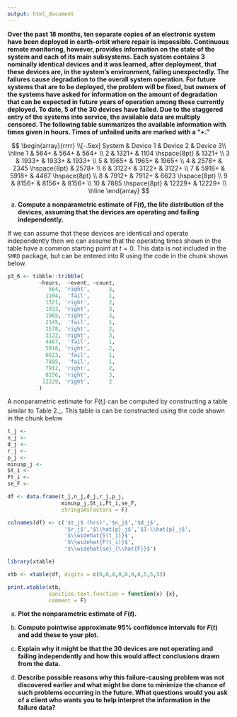 ```yaml
---
output: html_document
---
```


__Over the past 18 months, ten separate copies of an electronic system have been deployed in earth-orbit where repair is impossible. Continuous remote monitoring, however, provides information on the state of the system and each of its main subsystems.  Each system contains 3 nominally identical devices and it was learned, after deployment, that these devices are, in the system's environment, failing unexpectedly. The failures cause degradation to the overall system operation. For future systems that are to be deployed, the problem will be fixed, but owners of the systems have asked for information on the amount of degradation that can be expected in future years of operation among these currently deployed. To date, 5 of the 30 devices have failed. Due to the staggered entry of the systems into service, the available data are multiply censored. The following table summarizes the available information with times given in hours.  Times of unfailed units are marked with a "$+$."__


$$
\begin{array}{rrrr} \\[-.5ex] 
System & Device 1 & Device 2 & Device 3\\ 
\hline
1  & 564+              & 564+              & 564+              \\ 
2  & 1321+             & 1104 \hspace{8pt} & 1321+             \\ 
3  & 1933+             & 1933+             & 1933+             \\ 
5  & 1965+             & 1965+             & 1965+             \\ 
4  & 2578+             & 2345 \hspace{8pt} & 2578+             \\ 
6  & 3122+             & 3122+             & 3122+             \\ 
7  & 5918+             & 5918+             & 4467 \hspace{8pt} \\ 
8  & 7912+             & 7912+             & 6623 \hspace{8pt} \\ 
9  & 8156+             & 8156+             & 8156+             \\ 
10 & 7885 \hspace{8pt} & 12229+            & 12229+            \\ 
\hline
\end{array}
$$

a. __Compute a nonparametric estimate of  $F(t)$, the life distribution of the devices, assuming that the devices are operating and failing independently.__

If we can assume that these devices are identical and operate independently then we can assume that the operating times shown in the table have a common starting point at $t = 0$.  This data is not included in the `SMRD` package, but can be entered into R using the code in the chunk shown below.

```r
p3_6 <- tibble::tribble(
          ~hours,  ~event, ~count,
             564, 'right',      3,
            1104,  'fail',      1,
            1321, 'right',      2,
            1933, 'right',      3,
            1965, 'right',      3,
            2345,  'fail',      1,
            2578, 'right',      2,
            3122, 'right',      3,
            4467,  'fail',      1,
            5918, 'right',      2,
            6623,  'fail',      1,
            7885,  'fail',      1,
            7912, 'right',      2,
            8156, 'right',      3,
           12229, 'right',      2
          )
```

A nonparametric estimate for $F(t_i)$ can be computed by constructing a table similar to Table 2._.  This table is can be constructed using the code shown in the chunk below

```r
t_j <- 
n_j <- 
d_j <- 
r_j <- 
p_j <- 
minusp_j <- 
St_i <- 
Ft_i <- 
se_F <- 

df <- data.frame(t_j,n_j,d_j,r_j,p_j,
                 minusp_j,St_i,Ft_i,se_F,
                 stringsAsFactors = F)

colnames(df) <- c('$t_j$ (hrs)','$n_j$','$d_j$',
                  '$r_j$','$\\hat{p}_j$','$1-\\hat{p}_j$',
                  '$\\widehat{S(t_i)}$',
                  '$\\widehat{F(t_i)}$',
                  '$\\widehat{se}_{\\hat{F}}$')

library(xtable)

xtb <- xtable(df, digits = c(0,0,0,0,0,0,0,5,5,5))

print.xtable(xtb, 
             sanitize.text.function = function(x) {x},
             comment = F)
```

a. __Plot the nonparametric estimate of $F(t)$.__

a. __Compute pointwise approximate $95\%$ confidence intervals for $F(t)$ and add these to your plot.__

a. __Explain why it might be that the 30 devices are not operating and failing independently and how this would affect conclusions drawn from the data.__

a. __Describe possible reasons why this failure-causing problem was not discovered earlier and what might be done to minimize the chance of such problems occurring in the future. What questions would you ask of a client who wants you to help interpret the information in the failure data?__
